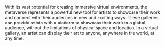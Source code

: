 With its vast potential for creating immersive virtual environments, the metaverse represents a powerful new tool for artists to showcase their work and connect with their audiences in new and exciting ways. These galleries can provide artists with a platform to showcase their work to a global audience, without the limitations of physical space and location. In a virtual gallery, an artist can display their art to anyone, anywhere in the world, at any time.